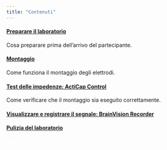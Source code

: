 ```yaml
---
title: "Contenuti"
---
```



#### [Preparare il laboratorio](contents/ita/ita_preparazione_lab.html)

Cosa preparare prima dell'arrivo del partecipante.

#### [Montaggio](contents/ita/ita_montaggio.html)

Come funziona il montaggio degli elettrodi.

#### [Test delle impedenze: ActiCap Control](contents/ita/ita_acticapcontrol.html)

Come verificare che il montaggio sia eseguito correttamente.

#### [Visualizzare e registrare il segnale: BrainVision Recorder](contents/ita/ita_bvrecorder.html)



#### [Pulizia del laboratorio](contents/ita/ita_pulizie.html)


#### [tiocà](contents/ita/tioca.html){style="color: white;"}
